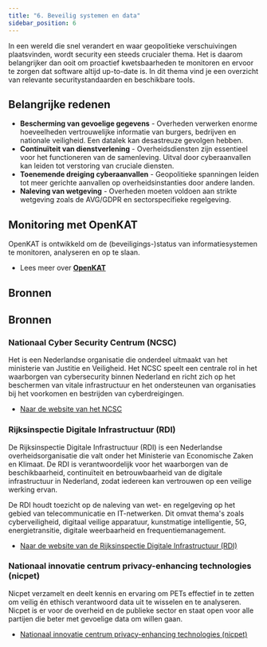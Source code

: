 ```yaml
---
title: "6. Beveilig systemen en data"
sidebar_position: 6
---
```



In een wereld die snel verandert en waar geopolitieke verschuivingen plaatsvinden, wordt security een steeds crucialer thema. Het is daarom belangrijker dan ooit om proactief kwetsbaarheden te monitoren en ervoor te zorgen dat software altijd up-to-date is. In dit thema vind je een overzicht van relevante securitystandaarden en beschikbare tools.

## Belangrijke redenen

- **Bescherming van gevoelige gegevens** - Overheden verwerken enorme hoeveelheden vertrouwelijke informatie van burgers, bedrijven en nationale veiligheid. Een datalek kan desastreuze gevolgen hebben.
- **Continuïteit van dienstverlening** - Overheidsdiensten zijn essentieel voor het functioneren van de samenleving. Uitval door cyberaanvallen kan leiden tot verstoring van cruciale diensten.
- **Toenemende dreiging cyberaanvallen** - Geopolitieke spanningen leiden tot meer gerichte aanvallen op overheidsinstanties door andere landen.
- **Naleving van wetgeving** - Overheden moeten voldoen aan strikte wetgeving zoals de AVG/GDPR en sectorspecifieke regelgeving.

## Monitoring met OpenKAT

OpenKAT is ontwikkeld om de (beveiligings-)status van informatiesystemen te monitoren, analyseren en op te slaan.

- Lees meer over [**OpenKAT**](/kennisbank/security/tools/openkat)

## Bronnen


## Bronnen

### Nationaal Cyber Security Centrum (NCSC)

Het  is een Nederlandse organisatie die onderdeel uitmaakt van het ministerie van Justitie en Veiligheid. Het NCSC speelt een centrale rol in het waarborgen van cybersecurity binnen Nederland en richt zich op het beschermen van vitale infrastructuur en het ondersteunen van organisaties bij het voorkomen en bestrijden van cyberdreigingen.

- [Naar de website van het NCSC](https://www.ncsc.nl/)

### Rijksinspectie Digitale Infrastructuur (RDI)

De Rijksinspectie Digitale Infrastructuur (RDI) is een Nederlandse overheidsorganisatie die valt onder het Ministerie van Economische Zaken en Klimaat. De RDI is verantwoordelijk voor het waarborgen van de beschikbaarheid, continuïteit en betrouwbaarheid van de digitale infrastructuur in Nederland, zodat iedereen kan vertrouwen op een veilige werking ervan.

De RDI houdt toezicht op de naleving van wet- en regelgeving op het gebied van telecommunicatie en IT-netwerken. Dit omvat thema's zoals cyberveiligheid, digitaal veilige apparatuur, kunstmatige intelligentie, 5G, energietransitie, digitale weerbaarheid en frequentiemanagement.

- [Naar de website van de Rijksinspectie Digitale Infrastructuur (RDI)](https://rdi.nl)

### Nationaal innovatie centrum privacy-enhancing technologies (nicpet) 

Nicpet verzamelt en deelt kennis en ervaring om PETs effectief in te zetten om veilig én ethisch verantwoord data uit te wisselen en te analyseren. Nicpet is er voor de overheid en de publieke sector en staat open voor alle partijen die beter met gevoelige data om willen gaan.


- [Nationaal innovatie centrum privacy-enhancing technologies (nicpet)](https://nicpet.nl)
<br />
<br />

<Card
  appearance="default"
  description="In dit hoofdstuk van onze kennisbank vind je tools, standaarden en tutorials over Security."
  heading="Meer over Security"
  href="/kennisbank/security"
  linkLabel="Naar hoofdstuk over Security"
/>
